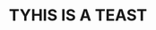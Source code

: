 ---
title: "TYHIS IS A TEAST"
description: "DescriptiTYHIS TYHIS IS A TEASTA TEASTon of your new file."
---